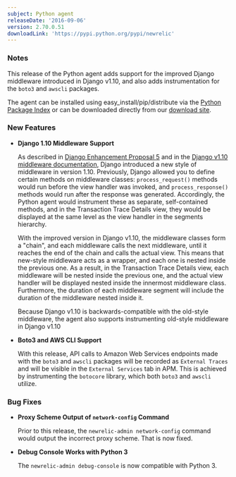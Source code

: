 ```yaml
---
subject: Python agent
releaseDate: '2016-09-06'
version: 2.70.0.51
downloadLink: 'https://pypi.python.org/pypi/newrelic'
---
```


### Notes

This release of the Python agent adds support for the improved Django middleware introduced in Django v1.10, and also adds instrumentation for the `boto3` and `awscli` packages.

The agent can be installed using easy_install/pip/distribute via the [Python Package Index](https://pypi.python.org/pypi/newrelic) or can be downloaded directly from our [download site](http://download.newrelic.com/python_agent/release/).

### New Features

* **Django 1.10 Middleware Support**

  As described in [Django Enhancement Proposal 5](https://github.com/django/deps/blob/master/final/0005-improved-middleware.rst) and in the [Django v1.10 middleware documentation](https://docs.djangoproject.com/en/1.10/topics/http/middleware/), Django introduced a new style of middleware in version 1.10. Previously, Django allowed you to define certain methods on middleware classes: `process_request()` methods would run before the view handler was invoked, and `process_response()` methods would run after the response was generated. Accordingly, the Python agent would instrument these as separate, self-contained methods, and in the Transaction Trace Details view, they would be displayed at the same level as the view handler in the segments hierarchy.

  With the improved version in Django v1.10, the middleware classes form a "chain", and each middleware calls the next middleware, until it reaches the end of the chain and calls the actual view. This means that new-style middleware acts as a wrapper, and each one is nested inside the previous one. As a result, in the Transaction Trace Details view, each middleware will be nested inside the previous one, and the actual view handler will be displayed nested inside the innermost middleware class. Furthermore, the duration of each middleware segment will include the duration of the middleware nested inside it.

  Because Django v1.10 is backwards-compatible with the old-style middleware, the agent also supports instrumenting old-style middleware in Django v1.10
* **Boto3 and AWS CLI Support**

  With this release, API calls to Amazon Web Services endpoints made with the `boto3` and `awscli` packages will be recorded as `External Traces` and will be visible in the `External Services` tab in APM. This is achieved by instrumenting the `botocore` library, which both `boto3` and `awscli` utilize.

### Bug Fixes

* **Proxy Scheme Output of `network-config` Command**

  Prior to this release, the `newrelic-admin network-config` command would output the incorrect proxy scheme. That is now fixed.
* **Debug Console Works with Python 3**

  The `newrelic-admin debug-console` is now compatible with Python 3.

